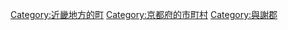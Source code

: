 {{Commonscat|Ine, Kyoto}}
{{Catmore}}

{{DEFAULTSORT:Ine}}
[[Category:近畿地方的町|Category:近畿地方的町]]
[[Category:京都府的市町村|Category:京都府的市町村]]
[[Category:與謝郡|Category:與謝郡]]